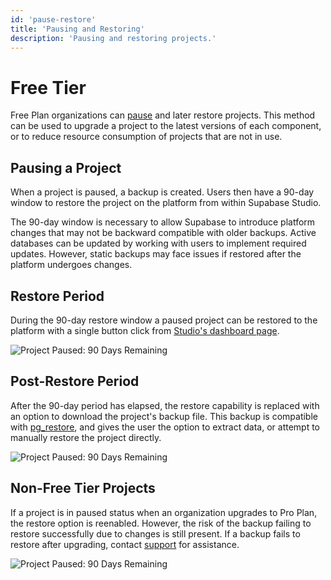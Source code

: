 ```yaml
---
id: 'pause-restore'
title: 'Pausing and Restoring'
description: 'Pausing and restoring projects.'
---
```


# Free Tier

Free Plan organizations can [pause](https://supabase.com/dashboard/project/_/settings/general) and later restore projects. This method can be used to upgrade a project to the latest versions of each component, or to reduce resource consumption of projects that are not in use.

## Pausing a Project

When a project is paused, a backup is created. Users then have a 90-day window to restore the project on the platform from within Supabase Studio.

The 90-day window is necessary to allow Supabase to introduce platform changes that may not be backward compatible with older backups. Active databases can be updated by working with users to implement required updates. However, static backups may face issues if restored after the platform undergoes changes.

## Restore Period

During the 90-day restore window a paused project can be restored to the platform with a single button click from [Studio's dashboard page](https://supabase.com/dashboard/projects).

<div>
  <Image
    alt="Project Paused: 90 Days Remaining"
    src="/docs/img/guides/platform/paused-90-day.png"
  />
</div>

## Post-Restore Period

After the 90-day period has elapsed, the restore capability is replaced with an option to download the project's backup file. This backup is compatible with [pg_restore](https://www.postgresql.org/docs/current/app-pgrestore.html), and gives the user the option to extract data, or attempt to manually restore the project directly.

<div>
  <Image
    alt="Project Paused: 90 Days Remaining"
    src="/docs/img/guides/platform/paused-dl-backup.png"
  />
</div>

## Non-Free Tier Projects

If a project is in paused status when an organization upgrades to Pro Plan, the restore option is reenabled. However, the risk of the backup failing to restore successfully due to changes is still present. If a backup fails to restore after upgrading, contact [support](supabase.com/support) for assistance.

<div>
  <Image
    alt="Project Paused: 90 Days Remaining"
    src="/docs/img/guides/platform/paused-paid-tier.png"
  />
</div>
